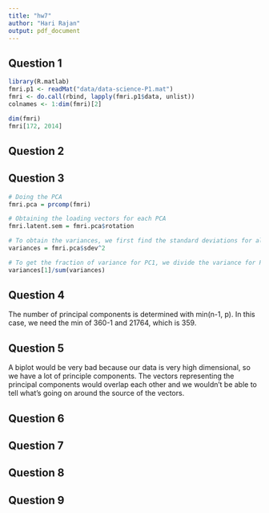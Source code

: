 ```yaml
---
title: "hw7"
author: "Hari Rajan"
output: pdf_document
---
```


## Question 1

```r
library(R.matlab)
fmri.p1 <- readMat("data/data-science-P1.mat")
fmri <- do.call(rbind, lapply(fmri.p1$data, unlist))
colnames <- 1:dim(fmri)[2]
```

```r
dim(fmri)
fmri[172, 2014]
```

## Question 2

## Question 3

```r

# Doing the PCA
fmri.pca = prcomp(fmri)

# Obtaining the loading vectors for each PCA
fmri.latent.sem = fmri.pca$rotation

# To obtain the variances, we first find the standard deviations for all of the principal components. We square them to obtain the variances because variance = sd^2. 
variances = fmri.pca$sdev^2

# To get the fraction of variance for PC1, we divide the variance for PC1 by the sum of variances across all principle components. 
variances[1]/sum(variances)

```

## Question 4

The number of principal components is determined with min(n-1, p). In this case, we need the min of 360-1 and 21764, which is 359. 

## Question 5

A biplot would be very bad because our data is very high dimensional, so we have a lot of principle components. The vectors representing the principal components would overlap each other and we wouldn't be able to tell what's going on around the source of the vectors. 

## Question 6

## Question 7

## Question 8

## Question 9